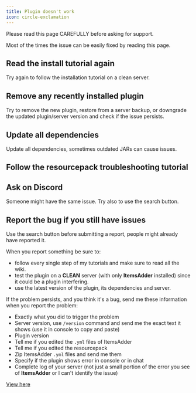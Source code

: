 ```yaml
---
title: Plugin doesn't work
icon: circle-exclamation
---
```


<Warning>
Please read this page CAREFULLY before asking for support.

Most of the times the issue can be easily fixed by reading this page.
</Warning>


## Read the install tutorial again

Try again to follow the installation tutorial on a clean server.


<Card title="First Install" icon="text" href="/plugin-usage/first-install"></Card>


## Remove any recently installed plugin

Try to remove the new plugin, restore from a server backup, or downgrade the updated plugin/server version and check if the issue persists.

## Update all dependencies

Update all dependencies, sometimes outdated JARs can cause issues.

## Follow the resourcepack troubleshooting tutorial


<Card title="Identify Why Textures Are Not Shown" icon="text" href="/identify-why-textures-are-not-shown"></Card>


## Ask on Discord

Someone might have the same issue. Try also to use the search button.

## **Report the bug if you still have issues**


<Warning>
Use the search button before submitting a report, people might already have reported it.
</Warning>


When you report something be sure to:

* follow every single step of my tutorials and make sure to read all the wiki.&#x20;
* test the plugin on a **CLEAN** server (with only **ItemsAdder** installed) since it could be a plugin interfering.
* use the latest version of the plugin, its dependencies and server.

If the problem persists, and you think it's a bug, send me these information when you report the problem:

* Exactly what you did to trigger the problem
* Server version, use `/version` command and send me the exact text it shows (use it in console to copy and paste)
* Plugin version
* Tell me if you edited the `.yml` files of ItemsAdder
* Tell me if you edited the resourcepack
* Zip ItemsAdder `.yml` files and send me them
* Specify if the plugin shows error in console or in chat
* Complete log of your server (not just a small portion of the error you see of **ItemsAdder** or I can't identify the issue)


[View here](https://github.com/PluginBugs/Issues-ItemsAdder/issues)

